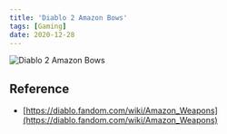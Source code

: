 ```yaml
---
title: 'Diablo 2 Amazon Bows'
tags: [Gaming]
date: 2020-12-28
---
```


![Diablo 2 Amazon Bows](/../../assets/diablo2-amazon-bows.PNG)

## Reference

- [https://diablo.fandom.com/wiki/Amazon_Weapons](https://diablo.fandom.com/wiki/Amazon_Weapons)

